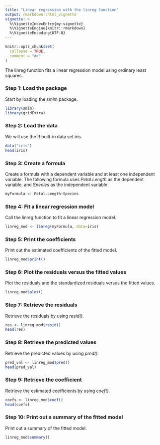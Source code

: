 ```yaml
---
title: "Linear regression with the linreg function"
output: rmarkdown::html_vignette
vignette: >
  %\VignetteIndexEntry{my-vignette}
  %\VignetteEngine{knitr::rmarkdown}
  %\VignetteEncoding{UTF-8}
---
```


```r
knitr::opts_chunk$set(
  collapse = TRUE,
  comment = "#>"
)
```
The linreg function fits a linear regression model using ordinary least squares.

### Step 1: Load the package
Start by loading the *smlm* package.
```r
library(smlm)
library(gridExtra)
```


### Step 2: Load the data
We will use the R built-in data set iris.
```r
data("iris")
head(iris)
```

### Step 3: Create a formula
Create a formula with a dependent variable and at least one independent variable. The following formula uses *Petal.Length* as the dependent variable, and *Species* as the independent variable.
```r
myFormula <- Petal.Length~Species
```

### Step 4: Fit a linear regression model
Call the linreg function to fit a linear regression model.
```r
linreg_mod <- linreg(myFormula, data=iris)
```

### Step 5: Print the coefficients
Print out the estimated coefficients of the fitted model.
```r
linreg_mod$print()
```

### Step 6: Plot the residuals versus the fitted values
Plot the residuals and the standardized residuals versus the fitted values.
```r
linreg_mod$plot()
```

### Step 7: Retrieve the residuals
Retrieve the residuals by using *resid()*.
```r
res <- linreg_mod$resid()
head(res)
```

### Step 8: Retrieve the predicted values
Retrieve the predicted values by using *pred()*.
```r
pred_val <- linreg_mod$pred()
head(pred_val)
```

### Step 9: Retrieve the coefficient
Retrieve the estimated coefficients by using *coef()*.
```r
coefs <- linreg_mod$coef()
head(coefs)
```

### Step 10: Print out a summary of the fitted model
Print out a summary of the fitted model.
```r
linreg_mod$summary()
```
